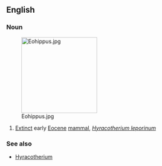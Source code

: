 ==English==
{{wikipedia}}
===Noun===
{{en-noun|eohippi}}
[[Image:Eohippus.jpg|thumb|200px]]

# [[extinct|Extinct]] early [[Eocene]] [[mammal]], ''[[Hyracotherium leporinum]]''

===See also===
*[[Hyracotherium]]
